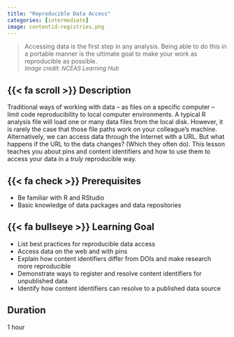 ```yaml
---
title: "Reproducible Data Access"
categories: [intermediate]
image: contentid-registries.png
---
```


> Accessing data is the first step in any analysis. Being able to do this in a portable manner is the ultimate goal to make your work as reproducible as possible.\
<font size="2"> *Image credit: NCEAS Learning Hub* </font>

## {{< fa scroll >}} Description
Traditional ways of working with data – as files on a specific computer – limit code reproducibility to local computer environments. A typical R analysis file will load one or many data files from the local disk. However, it is rarely the case that those file paths work on your colleague's machine. Alternatively, we can access data through the Internet with a URL. But what happens if the URL to the data changes? (Which they often do). This lesson teaches you about pins and content identifiers and how to use them to access your data in a _truly_ reproducible way.



## {{< fa check >}} Prerequisites
- Be familiar with R and RStudio
- Basic knowledge of data packages and data repositories

## {{< fa bullseye >}} Learning Goal
- List best practices for reproducible data access
- Access data on the web and with pins
- Explain how content identifiers differ from DOIs and make research more reproducible
- Demonstrate ways to register and resolve content identifiers for unpublished data
- Identify how content identifiers can resolve to a published data source

## <i class="fa-regular fa-clock"></i> Duration
1 hour
